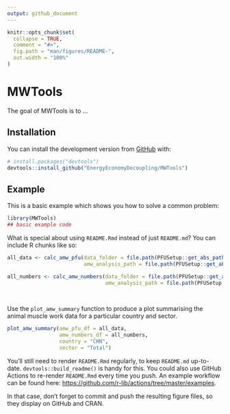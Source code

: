 ```yaml
---
output: github_document
---
```


<!-- README.md is generated from README.Rmd. Please edit that file -->

```r
knitr::opts_chunk$set(
  collapse = TRUE,
  comment = "#>",
  fig.path = "man/figures/README-",
  out.width = "100%"
)
```

# MWTools

<!-- badges: start -->

<!-- badges: end -->

The goal of MWTools is to ...

## Installation

You can install the development version from [GitHub](https://github.com/) with:

``` r
# install.packages("devtools")
devtools::install_github("EnergyEconomyDecoupling/MWTools")
```

## Example

This is a basic example which shows you how to solve a common problem:

```r
library(MWTools)
## basic example code
```

What is special about using `README.Rmd` instead of just `README.md`? You can include R chunks like so:

```r
all_data <- calc_amw_pfu(data_folder = file.path(PFUSetup::get_abs_paths()$project_path, "Data", "FAO Data"),
                         amw_analysis_path = file.path(PFUSetup::get_abs_paths()$project_path, "Muscle work\\amw_master_data.xlsx"))

all_numbers <- calc_amw_numbers(data_folder = file.path(PFUSetup::get_abs_paths()$project_path, "Data", "FAO Data"),
                                amw_analysis_path = file.path(PFUSetup::get_abs_paths()$project_path, "Muscle work\\amw_master_data.xlsx"))
                                
                                
```

Use the `plot_amw_summary` function to produce a plot summarising the animal muscle work data for a particular country and sector.

```r

plot_amw_summary(amw_pfu_df = all_data,
                 amw_numbers_df = all_numbers,
                 country = "CHN",
                 sector = "Total")

```

You'll still need to render `README.Rmd` regularly, to keep `README.md` up-to-date. `devtools::build_readme()` is handy for this. You could also use GitHub Actions to re-render `README.Rmd` every time you push. An example workflow can be found here: <https://github.com/r-lib/actions/tree/master/examples>.

In that case, don't forget to commit and push the resulting figure files, so they display on GitHub and CRAN.

